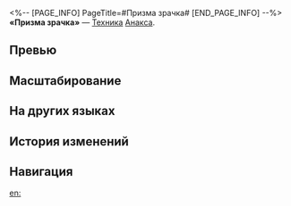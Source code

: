 <%-- [PAGE_INFO]
PageTitle=#Призма зрачка#
[END_PAGE_INFO] --%>
{{Навык Инфобокс
|Название         = Призма зрачка
|Изображение      = Навык Призма зрачка.png
|Персонаж         = Анакса
|Тип              = Техника
|Тэг              = Ослабление
|УронСтойк        = 
|ЭнергияГен       = 
|Энергия          = 
|Длительность     = 
|Описание         = После использования техники накладывает на противников в определённой зоне статус Ужас. Противники с этим статусом убегают от Анаксы в течение 10 сек. Если союзник атакует противника с этим статусом, то в начале боя Анакса добавляет каждому противнику 1 тип уязвимости, соответствующий типу атаки, на 3 хода.
|Свойство1        = 
|Масштабирование1 = 
}}
'''«Призма зрачка»''' — [[Техника]] [[Анакса]].

==Превью==
{{Превью
|Файл = Призма зрачка Превью
}}

==Масштабирование==


==На других языках==
{{На других языках
|en   = Prism of the Pupil
|zhs  = 瞳扉之彩
|zht  = 瞳扉之彩
|ja   = {{Rubi|瞳|ひとみ}}の{{Rubi|中|なか}}の{{Rubi|色彩|しきさい}}
|ko   = 눈동자의 색채
|es   = Pupila prismática
|fr   = Prisme de l'éclat de la pupille
|ru   = Призма зрачка
|th   = Prism of the Pupil
|vi   = Lăng Kính Của Mắt
|de   = Pupille des Prismas
|id   = Prism of the Pupil
|pt   = Pupila Prismática
}}

==История изменений==
{{История изменений|3.5}}

==Навигация==
{{Навык Навбокс|Анакса}}

[[en:]]